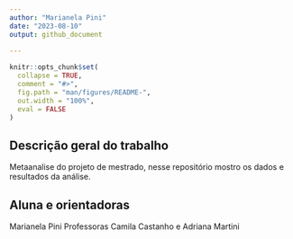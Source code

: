 ```yaml
---
author: "Marianela Pini"
date: "2023-08-10"
output: github_document
  
---
```


<!-- README.md is generated from README.Rmd. Please edit that file -->

```r
knitr::opts_chunk$set(
  collapse = TRUE,
  comment = "#>",
  fig.path = "man/figures/README-",
  out.width = "100%",
  eval = FALSE
)
```

## Descrição geral do trabalho  

Metaanalise do projeto de mestrado, nesse repositório mostro os dados e resultados da análise. 


## Aluna e orientadoras

Marianela Pini
Professoras Camila Castanho e Adriana Martini







